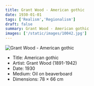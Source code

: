 ```yaml
---
title: Grant Wood - American gothic
date: 1930-01-01
tags: ['Realism','Regionalism']
draft: false
summary: Grant Wood - American gothic
images: ['/static/images/10042.jpg']
---
```


![Grant Wood - American gothic](/static/images/10042.jpg)

* Title: American gothic
* Artist: Grant Wood (1891-1942)
* Date: 1930
* Medium: Oil on beaverboard
* Dimensions: 78 × 66 cm


